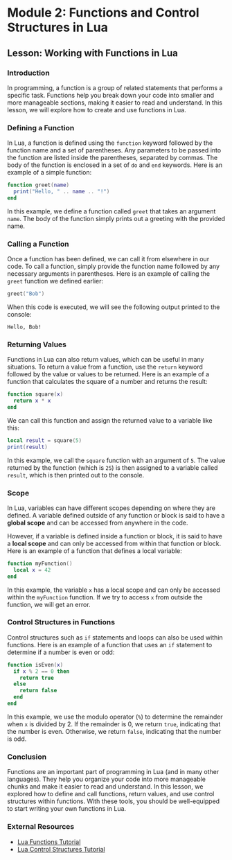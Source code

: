 # Module 2: Functions and Control Structures in Lua

## Lesson: Working with Functions in Lua

### Introduction

In programming, a function is a group of related statements that performs a specific task. Functions help you break down your code into smaller and more manageable sections, making it easier to read and understand. In this lesson, we will explore how to create and use functions in Lua.

### Defining a Function

In Lua, a function is defined using the `function` keyword followed by the function name and a set of parentheses. Any parameters to be passed into the function are listed inside the parentheses, separated by commas. The body of the function is enclosed in a set of `do` and `end` keywords. Here is an example of a simple function:

```lua
function greet(name)
  print("Hello, " .. name .. "!")
end
```

In this example, we define a function called `greet` that takes an argument `name`. The body of the function simply prints out a greeting with the provided name. 

### Calling a Function

Once a function has been defined, we can call it from elsewhere in our code. To call a function, simply provide the function name followed by any necessary arguments in parentheses. Here is an example of calling the `greet` function we defined earlier:

```lua
greet("Bob")
```

When this code is executed, we will see the following output printed to the console:

```
Hello, Bob!
```

### Returning Values

Functions in Lua can also return values, which can be useful in many situations. To return a value from a function, use the `return` keyword followed by the value or values to be returned. Here is an example of a function that calculates the square of a number and returns the result:

```lua
function square(x)
  return x * x
end
```

We can call this function and assign the returned value to a variable like this:

```lua
local result = square(5)
print(result)
```

In this example, we call the `square` function with an argument of `5`. The value returned by the function (which is `25`) is then assigned to a variable called `result`, which is then printed out to the console. 

### Scope

In Lua, variables can have different scopes depending on where they are defined. A variable defined outside of any function or block is said to have a **global scope** and can be accessed from anywhere in the code. 

However, if a variable is defined inside a function or block, it is said to have a **local scope** and can only be accessed from within that function or block. Here is an example of a function that defines a local variable:

```lua
function myFunction()
  local x = 42
end
```

In this example, the variable `x` has a local scope and can only be accessed within the `myFunction` function. If we try to access `x` from outside the function, we will get an error. 

### Control Structures in Functions 

Control structures such as `if` statements and loops can also be used within functions. Here is an example of a function that uses an `if` statement to determine if a number is even or odd:

```lua
function isEven(x)
  if x % 2 == 0 then
    return true
  else
    return false
  end
end
```

In this example, we use the modulo operator (`%`) to determine the remainder when `x` is divided by 2. If the remainder is 0, we return `true`, indicating that the number is even. Otherwise, we return `false`, indicating that the number is odd.

### Conclusion

Functions are an important part of programming in Lua (and in many other languages). They help you organize your code into more manageable chunks and make it easier to read and understand. In this lesson, we explored how to define and call functions, return values, and use control structures within functions. With these tools, you should be well-equipped to start writing your own functions in Lua.

### External Resources

- [Lua Functions Tutorial](https://www.tutorialspoint.com/lua/lua_functions.htm)
- [Lua Control Structures Tutorial](https://www.tutorialspoint.com/lua/lua_control_statements.htm)